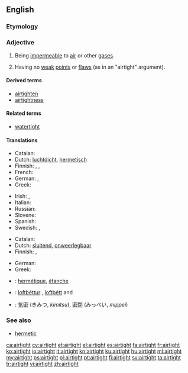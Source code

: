 ==English==

===Etymology===
{{compound|air|tight}}

===Adjective===
{{en-adj}}

# Being [[impermeable]] to [[air]] or other [[gas]]es.
# {{context|figuratively|lang=en}} Having no [[weak]] [[point]]s or [[flaw]]s (as in an "airtight" argument).

====Derived terms====
* [[airtighten]]
* [[airtightness]]

====Related terms====
* [[watertight]]

====Translations====
{{trans-top|being impermeable to air or other gases}}
* Catalan: {{t|ca|hermètic}}
* Dutch: [[luchtdicht]], [[hermetisch]]
* Finnish: {{t|fi|ilmatiivis}}, {{t+|fi|hermeettinen}},  {{t|fi|kaasutiivis}}
* French: {{t+|fr|hermétique|m|f}}
* German: {{t+|de|luftdicht}}, {{t+|de|hermetisch}}
* Greek: {{t+|el|αεροστεγής|m|f|tr=aerostegís}}
{{trans-mid}}
* Irish: {{t|ga|aerdhíonach}}, {{t|ga|aer-obach}}
* Italian: {{t+|it|ermetico|m}}
* Russian: {{t+|ru|герметичный|tr=germetichny|sc=Cyrl}}
* Slovene: {{t|sl|zrakotesen|m}}
* Spanish: {{t+|es|hermético}}
* Swedish: {{t|sv|lufttät}},  {{t+|sv|hermetisk}}
{{trans-bottom}}

{{trans-top|having no weak points or flaws}}
* Catalan: {{t|ca|hermètic}}
* Dutch: [[sluitend]], [[onweerlegbaar]]
* Finnish: {{t+|fi|pitävä}}, {{t|fi|vedenpitävä}}
{{trans-mid}}
* German: {{t+|de|hieb- und stichfest}}
* Greek: {{t+|el|αρραγής|m|f|tr=arragís|sc=Grek}}
{{trans-bottom}}

{{checktrans-top}}
* {{ttbc|fr}}: [[hermétique]], [[étanche]]
* {{ttbc|is}}: [[loftþéttur]] {{g|m}}, [[loftþétt]] {{g|n}} and {{g|f}}
{{trans-mid}}
* {{ttbc|ja}}: [[気密]] (きみつ, ''kimitsu''), [[密閉]] (みっぺい, ''mippei'')
{{trans-bottom}}

===See also===
* [[hermetic]]

[[ca:airtight]]
[[cy:airtight]]
[[et:airtight]]
[[el:airtight]]
[[es:airtight]]
[[fa:airtight]]
[[fr:airtight]]
[[ko:airtight]]
[[io:airtight]]
[[it:airtight]]
[[kn:airtight]]
[[ku:airtight]]
[[hu:airtight]]
[[ml:airtight]]
[[my:airtight]]
[[ps:airtight]]
[[pl:airtight]]
[[pt:airtight]]
[[fi:airtight]]
[[sv:airtight]]
[[ta:airtight]]
[[tr:airtight]]
[[vi:airtight]]
[[zh:airtight]]